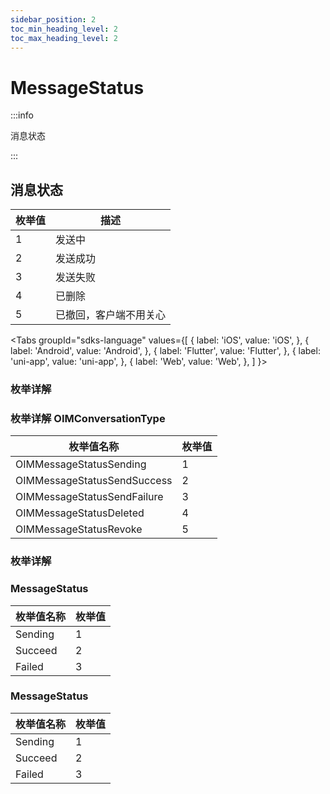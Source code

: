 ```yaml
---
sidebar_position: 2
toc_min_heading_level: 2
toc_max_heading_level: 2
---
```


# MessageStatus

:::info

消息状态

:::

## 消息状态

| 枚举值 | 描述                   |
| ------ | ---------------------- |
| 1      | 发送中                 |
| 2      | 发送成功               |
| 3      | 发送失败               |
| 4      | 已删除                 |
| 5      | 已撤回，客户端不用关心 |

<Tabs
groupId="sdks-language"
values={[
{ label: 'iOS', value: 'iOS', },
{ label: 'Android', value: 'Android', },
{ label: 'Flutter', value: 'Flutter', },
{ label: 'uni-app', value: 'uni-app', },
{ label: 'Web', value: 'Web', },
]
}>

<TabItem value="Flutter">

### 枚举详解

</TabItem>

<TabItem value="iOS">

### 枚举详解 OIMConversationType

| 枚举值名称                  | 枚举值 |
| --------------------------- | ------ |
| OIMMessageStatusSending     | 1      |
| OIMMessageStatusSendSuccess | 2      |
| OIMMessageStatusSendFailure | 3      |
| OIMMessageStatusDeleted     | 4      |
| OIMMessageStatusRevoke      | 5      |

</TabItem>

<TabItem value="Android">

### 枚举详解

</TabItem>

<TabItem value="Web">

### MessageStatus

| 枚举值名称 | 枚举值 |
| ---------- | ------ |
| Sending    | 1      |
| Succeed    | 2      |
| Failed     | 3      |

</TabItem>

<TabItem value="uni-app">

### MessageStatus

| 枚举值名称 | 枚举值 |
| ---------- | ------ |
| Sending    | 1      |
| Succeed    | 2      |
| Failed     | 3      |

</TabItem>

</Tabs>

